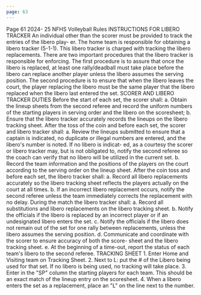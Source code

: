 ```yaml
---
page: 63
---
```


Page 61 2024- 25 NFHS Volleyball Rules INSTRUCTIONS FOR LIBERO TRACKER An individual other than the scorer must be provided to track the entries of the libero play- er. The home team is responsible for obtaining a libero tracker (5-1-1). This libero tracker is charged with tracking the libero replacements. There are two important procedures that the libero tracker is responsible for enforcing. The first procedure is to assure that once the libero is replaced, at least one rally/deadball must take place before the libero can replace another player unless the libero assumes the serving position. The second procedure is to ensure that when the libero leaves the court, the player replacing the libero must be the same player that the libero replaced when the libero last entered the set. SCORER AND LIBERO TRACKER DUTIES Before the start of each set, the scorer shall: a. Obtain the lineup sheets from the second referee and record the uniform numbers of the starting players in serving order and the libero on the scoresheet; b. Ensure that the libero tracker accurately records the lineups on the libero tracking sheet. After the toss of the coin and before each set, the scorer and libero tracker shall: a. Review the lineups submitted to ensure that a captain is indicated, no duplicate or illegal numbers are entered, and the libero's number is noted. If no libero is indicat- ed, as a courtesy the scorer or libero tracker may, but is not obligated to, notify the second referee so the coach can verify that no libero will be utilized in the current set. b. Record the team information and the positions of the players on the court according to the serving order on the lineup sheet. After the coin toss and before each set, the libero tracker shall: a. Record all libero replacements accurately so the libero tracking sheet reflects the players actually on the court at all times. b. If an incorrect libero replacement occurs, notify the second referee unless the team immediately corrects the replacement with no delay. During the match the libero tracker shall: a. Record all substitutions and libero replacements on the libero tracking sheet. b. Notify the officials if the libero is replaced by an incorrect player or if an undesignated libero enters the set. c. Notify the officials if the libero does not remain out of the set for one rally between replacements, unless the libero assumes the serving position. d. Communicate and coordinate with the scorer to ensure accuracy of both the score- sheet and the libero tracking sheet. e. At the beginning of a time-out, report the status of each team's libero to the second referee. TRACKING SHEET 1. Enter Home and Visiting team on Tracking Sheet. 2. Next to L: put the # of the Libero being used for that set. If no libero is being used, no tracking will take place. 3. Enter in the "SP" column the starting players for each team. This should be an exact match of the lineup entry on the scoresheet. 4. When a libero enters the set as a replacement, place an "L" on the line next to the number.